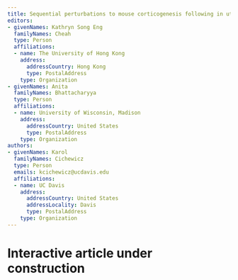 ```yaml
---
title: Sequential perturbations to mouse corticogenesis following in utero maternal immune activation
editors:
- givenNames: Kathryn Song Eng
  familyNames: Cheah
  type: Person
  affiliations:
  - name: The University of Hong Kong
    address:
      addressCountry: Hong Kong
      type: PostalAddress
    type: Organization
- givenNames: Anita
  familyNames: Bhattacharyya
  type: Person
  affiliations:
  - name: University of Wisconsin, Madison
    address:
      addressCountry: United States
      type: PostalAddress
    type: Organization    
authors:
- givenNames: Karol
  familyNames: Cichewicz
  type: Person
  emails: kcichewicz@ucdavis.edu
  affiliations:
  - name: UC Davis
    address:
      addressCountry: United States
      addressLocality: Davis
      type: PostalAddress
    type: Organization
---
```


# Interactive article under construction

